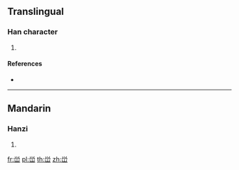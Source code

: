 {{character info/new}}
==Translingual==

===Han character===
{{Han char|rn=46|rad=山|as=05|sn=8|four=|canj=FBU|ids=⿳⺍冖山}}

# {{defn|Han|sort=山05}}

====References====
* {{Han ref|kx=0310.071|hdz=10768.130|uh=5CC3|ud=23747}}

----

==Mandarin==

===Hanzi===
{{cmn-hanzi|pin=[[xué]] ([[xue2]])|wg=hsüeh<sup>2</sup>}}

# {{defn|lang=cmn|sort=山05}}

[[fr:峃]]
[[pl:峃]]
[[th:峃]]
[[zh:峃]]